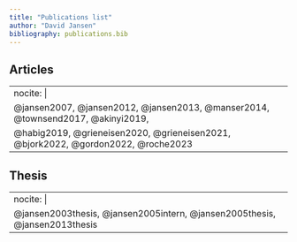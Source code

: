 ---
title: "Publications list"
author: "David Jansen"
bibliography: publications.bib
---

## Articles

---
nocite: |
  @jansen2007, @jansen2012, @jansen2013, @manser2014, @townsend2017, @akinyi2019,
  @habig2019, @grieneisen2020, @grieneisen2021, @bjork2022, @gordon2022, @roche2023
---

## Thesis

---
nocite: |
  @jansen2003thesis, @jansen2005intern, @jansen2005thesis, @jansen2013thesis
---
